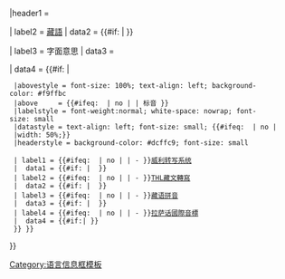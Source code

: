 {{Infobox
|child = yes

|headerstyle  = background-color: #b0c4de; font-size: small
| labelstyle  = font-weight:normal; white-space: nowrap; font-size: small
|  datastyle  = text-align: left; font-size: small; {{#ifeq: {{{hide|}}} | no | |width: 50%;}}

|header1 = {{{tibetan_header|藏语名称}}}

| label2 = [[藏語]]
|  data2 = {{#if:{{{tib<includeonly>|</includeonly>}}} | {{藏|lang=bo| {{{tib}}} }} }}

| label3  = 字面意思
|  data3  = {{{literal_tibetan<includeonly>|</includeonly>}}}

|  data4 = {{#if:{{{wylie|}}}{{{thdl|}}}{{{zwpy|}}}{{{lhasa<includeonly>|</includeonly>}}} | {{Infobox
  |subbox    = yes
  |bodyclass = {{#switch:{{{hide|}}}|#default=collapsible collapsed|no= }}
  |abovestyle = font-size: 100%; text-align: left; background-color: #f9ffbc
  |above     = {{#ifeq: {{{hide|}}} | no | | 标音 }}
  |labelstyle = font-weight:normal; white-space: nowrap; font-size: small
  |datastyle = text-align: left; font-size: small; {{#ifeq: {{{hide|}}} | no | |width: 50%;}}
  |headerstyle = background-color: #dcffc9; font-size: small

  | label1 = {{#ifeq: {{{hide|}}} | no | | -&nbsp;}}[[藏文转写系统|威利转写系统]]
  |  data1 = {{#if:{{{wylie<includeonly>|</includeonly>}}} | {{sans-serif| {{{wylie<includeonly>|</includeonly>}}} }} }}
  | label2 = {{#ifeq: {{{hide|}}} | no | | -&nbsp;}}[[THL藏文轉寫]]
  |  data2 = {{#if:{{{thdl<includeonly>|</includeonly>}}} | {{sans-serif| {{{thdl<includeonly>|</includeonly>}}}}} }}
  | label3 = {{#ifeq: {{{hide|}}} | no | | -&nbsp;}}[[藏语汉语拼音字母音译转写法|藏语拼音]]
  |  data3 = {{#if:{{{zwpy<includeonly>|</includeonly>}}} | {{sans-serif| {{{zwpy<includeonly>|</includeonly>}}} }} }}
  | label4 = {{#ifeq: {{{hide|}}} | no | | -&nbsp;}}[[衛藏方言|拉萨话]][[國際音標]]
  |  data4 = {{#if:{{{lhasa<includeonly>|</includeonly>}}}|{{IPA| {{{lhasa<includeonly>|</includeonly>}}} }} }}
  }} }}
}}<noinclude>

[[Category:语言信息框模板]]
</noinclude>